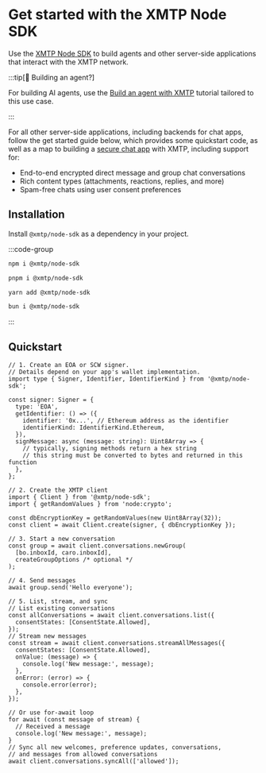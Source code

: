 # Get started with the XMTP Node SDK

Use the [XMTP Node SDK](https://github.com/xmtp/xmtp-js/tree/main/sdks/node-sdk) to build agents and other server-side applications that interact with the XMTP network.

:::tip[🤖 Building an agent?]

For building AI agents, use the [Build an agent with XMTP](/agents/get-started/build-an-agent) tutorial tailored to this use case.

:::

For all other server-side applications, including backends for chat apps, follow the get started guide below, which provides some quickstart code, as well as a map to building a [secure chat app](/protocol/security) with XMTP, including support for:

- End-to-end encrypted direct message and group chat conversations
- Rich content types (attachments, reactions, replies, and more)
- Spam-free chats using user consent preferences

## Installation

Install `@xmtp/node-sdk` as a dependency in your project.

:::code-group

```bash [npm]
npm i @xmtp/node-sdk
```

```bash [pnpm]
pnpm i @xmtp/node-sdk
```

```bash [yarn]
yarn add @xmtp/node-sdk
```

```bash [bun]
bun i @xmtp/node-sdk
```

:::

## Quickstart

```tsx [Node]
// 1. Create an EOA or SCW signer.
// Details depend on your app's wallet implementation.
import type { Signer, Identifier, IdentifierKind } from '@xmtp/node-sdk';

const signer: Signer = {
  type: 'EOA',
  getIdentifier: () => ({
    identifier: '0x...', // Ethereum address as the identifier
    identifierKind: IdentifierKind.Ethereum,
  }),
  signMessage: async (message: string): Uint8Array => {
    // typically, signing methods return a hex string
    // this string must be converted to bytes and returned in this function
  },
};

// 2. Create the XMTP client
import { Client } from '@xmtp/node-sdk';
import { getRandomValues } from 'node:crypto';

const dbEncryptionKey = getRandomValues(new Uint8Array(32));
const client = await Client.create(signer, { dbEncryptionKey });

// 3. Start a new conversation
const group = await client.conversations.newGroup(
  [bo.inboxId, caro.inboxId],
  createGroupOptions /* optional */
);

// 4. Send messages
await group.send('Hello everyone');

// 5. List, stream, and sync
// List existing conversations
const allConversations = await client.conversations.list({
  consentStates: [ConsentState.Allowed],
});
// Stream new messages
const stream = await client.conversations.streamAllMessages({
  consentStates: [ConsentState.Allowed],
  onValue: (message) => {
    console.log('New message:', message);
  },
  onError: (error) => {
    console.error(error);
  },
});

// Or use for-await loop
for await (const message of stream) {
  // Received a message
  console.log('New message:', message);
}
// Sync all new welcomes, preference updates, conversations,
// and messages from allowed conversations
await client.conversations.syncAll(['allowed']);
```
